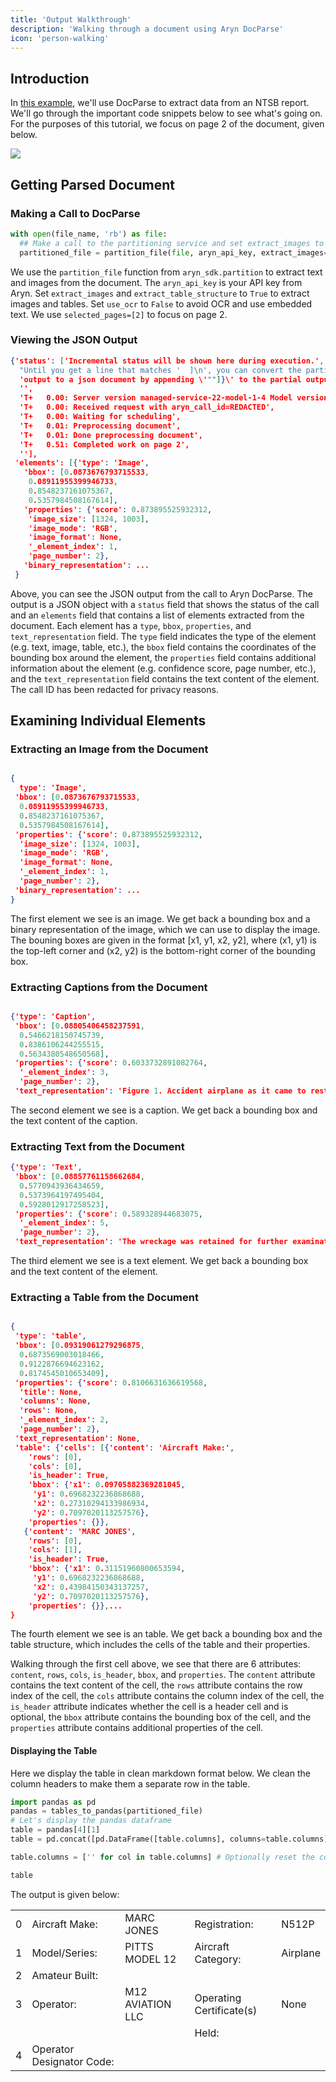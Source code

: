 ```yaml
---
title: 'Output Walkthrough'
description: 'Walking through a document using Aryn DocParse'
icon: 'person-walking'
---
```


## Introduction

In [this example](https://colab.research.google.com/drive/120STOQ5wGIpFUbgS7Gcld_PVW-CfLWOg#scrollTo=bTu2a1K-F19w), we'll use DocParse to extract data from an NTSB report. We'll go through the important code snippets below to see what's going on. For the purposes of this tutorial, we focus on page 2 of the document, given below.

<Frame>
  <img src="../images/59_page2.png" />
</Frame>

## Getting Parsed Document

### Making a Call to DocParse

```python text_demo.py
with open(file_name, 'rb') as file:
  ## Make a call to the partitioning service and set extract_images to true.
  partitioned_file = partition_file(file, aryn_api_key, extract_images=True, extract_table_structure=True, use_ocr=False, selected_pages=[2])
```
We use the `partition_file` function from `aryn_sdk.partition` to extract text and images from the document. The `aryn_api_key` is your API key from Aryn. Set `extract_images` and `extract_table_structure` to `True` to extract images and tables. Set `use_ocr` to `False` to avoid OCR and use embedded text. We use `selected_pages=[2]` to focus on page 2.

### Viewing the JSON Output

```json output.json
{'status': ['Incremental status will be shown here during execution.',
  "Until you get a line that matches '  ]\n', you can convert the partial",
  'output to a json document by appending \'""]}\' to the partial output.',
  '',
  'T+   0.00: Server version managed-service-22-model-1-4 Model version 1.4',
  'T+   0.00: Received request with aryn_call_id=REDACTED',
  'T+   0.00: Waiting for scheduling',
  'T+   0.01: Preprocessing document',
  'T+   0.01: Done preprocessing document',
  'T+   0.51: Completed work on page 2',
  ''],
 'elements': [{'type': 'Image',
   'bbox': [0.0873676793715533,
    0.08911955399946733,
    0.8548237161075367,
    0.5357984508167614],
   'properties': {'score': 0.873895525932312,
    'image_size': [1324, 1003],
    'image_mode': 'RGB',
    'image_format': None,
    '_element_index': 1,
    'page_number': 2},
   'binary_representation': ...
 }
```

Above, you can see the JSON output from the call to Aryn DocParse. The output is a JSON object with a `status` field that shows the status of the call and an `elements` field that contains a list of elements extracted from the document. Each element has a `type`, `bbox`, `properties`, and `text_representation` field. The `type` field indicates the type of the element (e.g. text, image, table, etc.), the `bbox` field contains the coordinates of the bounding box around the element, the `properties` field contains additional information about the element (e.g. confidence score, page number, etc.), and the `text_representation` field contains the text content of the element. The call ID has been redacted for privacy reasons.

## Examining Individual Elements

### Extracting an Image from the Document

```json image.json

{ 
  type': 'Image',
 'bbox': [0.0873676793715533,
  0.08911955399946733,
  0.8548237161075367,
  0.5357984508167614],
 'properties': {'score': 0.873895525932312,
  'image_size': [1324, 1003],
  'image_mode': 'RGB',
  'image_format': None,
  '_element_index': 1,
  'page_number': 2},
 'binary_representation': ...
}
```
The first element we see is an image. We get back a bounding box and a binary representation of the image, which we can use to display the image. The bouning boxes are given in the format [x1, y1, x2, y2], where (x1, y1) is the top-left corner and (x2, y2) is the bottom-right corner of the bounding box.

### Extracting Captions from the Document

```json caption.json

{'type': 'Caption',
 'bbox': [0.08805406458237591,
  0.5466218150745739,
  0.8386106244255515,
  0.5634380548650568],
 'properties': {'score': 0.6033732891082764,
  '_element_index': 3,
  'page_number': 2},
 'text_representation': 'Figure 1. Accident airplane as it came to rest (Source: Federal Aviation Administration)\n'}
```
The second element we see is a caption. We get back a bounding box and the text content of the caption.

### Extracting Text from the Document

```json text.json
{'type': 'Text',
 'bbox': [0.08857761158662684,
  0.5770943936434659,
  0.5373964197495404,
  0.5928012917258523],
 'properties': {'score': 0.589328944683075,
  '_element_index': 5,
  'page_number': 2},
 'text_representation': 'The wreckage was retained for further examination. \n'}
```
The third element we see is a text element. We get back a bounding box and the text content of the element.

### Extracting a Table from the Document

```json table.json

{ 
 'type': 'table',
 'bbox': [0.09319061279296875,
  0.6873569003018466,
  0.9122876694623162,
  0.8174545010653409],
 'properties': {'score': 0.8106631636619568,
  'title': None,
  'columns': None,
  'rows': None,
  '_element_index': 2,
  'page_number': 2},
 'text_representation': None,
 'table': {'cells': [{'content': 'Aircraft Make:',
    'rows': [0],
    'cols': [0],
    'is_header': True,
    'bbox': {'x1': 0.09705882369281045,
     'y1': 0.6968232236868688,
     'x2': 0.27310294133986934,
     'y2': 0.7097020113257576},
    'properties': {}},
   {'content': 'MARC JONES',
    'rows': [0],
    'cols': [1],
    'is_header': True,
    'bbox': {'x1': 0.31151960800653594,
     'y1': 0.6968232236868688,
     'x2': 0.43984150343137257,
     'y2': 0.7097020113257576},
    'properties': {}},...
}
```
The fourth  element we see is an table. We get back a bounding box and the table structure, which includes the cells of the table and their properties.

Walking through the first cell above, we see that there are 6 attributes: `content`, `rows`, `cols`, `is_header`, `bbox`, and `properties`. The `content` attribute contains the text content of the cell, the `rows` attribute contains the row index of the cell, the `cols` attribute contains the column index of the cell, the `is_header` attribute indicates whether the cell is a header cell and is optional, the `bbox` attribute contains the bounding box of the cell, and the `properties` attribute contains additional properties of the cell.

#### Displaying the Table

Here we display the table in clean markdown format below. We clean the column headers to make them a separate row in the table.
```python display_table.py
import pandas as pd
pandas = tables_to_pandas(partitioned_file)
# Let's display the pandas dataframe
table = pandas[4][1]
table = pd.concat([pd.DataFrame([table.columns], columns=table.columns), table], ignore_index=True)

table.columns = ['' for col in table.columns] # Optionally reset the column headers

table
```
The output is given below:

|    |                           |                  |                           |          |
|---:|:--------------------------|:-----------------|:--------------------------|:---------|
|  0 | Aircraft Make:            | MARC JONES       | Registration:             | N512P    |
|  1 | Model/Series:             | PITTS MODEL 12   | Aircraft Category:        | Airplane |
|  2 | Amateur Built:            |                  |                           |          |
|  3 | Operator:                 | M12 AVIATION LLC | Operating Certificate(s)  | None     |
|    |                           |                  | Held:                     |          |
|  4 | Operator Designator Code: |                  |                           |          |

